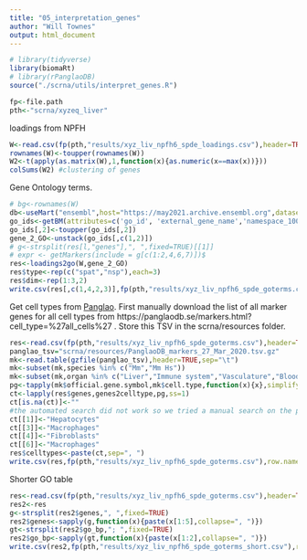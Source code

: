 ```yaml
---
title: "05_interpretation_genes"
author: "Will Townes"
output: html_document
---
```


```r
# library(tidyverse)
library(biomaRt)
# library(rPanglaoDB)
source("./scrna/utils/interpret_genes.R")

fp<-file.path
pth<-"scrna/xyzeq_liver"
```
loadings from NPFH
```r
W<-read.csv(fp(pth,"results/xyz_liv_npfh6_spde_loadings.csv"),header=TRUE,row.names=1)
rownames(W)<-toupper(rownames(W))
W2<-t(apply(as.matrix(W),1,function(x){as.numeric(x==max(x))}))
colSums(W2) #clustering of genes
```
Gene Ontology terms. 
```r
# bg<-rownames(W)
db<-useMart("ensembl",host="https://may2021.archive.ensembl.org",dataset='mmusculus_gene_ensembl')
go_ids<-getBM(attributes=c('go_id', 'external_gene_name','namespace_1003'), filters='external_gene_name', values=rownames(W), mart=db)
go_ids[,2]<-toupper(go_ids[,2])
gene_2_GO<-unstack(go_ids[,c(1,2)])
# g<-strsplit(res[l,"genes"],", ",fixed=TRUE)[[1]]
# expr <- getMarkers(include = g[c(1:2,4,6,7)])$
res<-loadings2go(W,gene_2_GO)
res$type<-rep(c("spat","nsp"),each=3)
res$dim<-rep(1:3,2)
write.csv(res[,c(1,4,2,3)],fp(pth,"results/xyz_liv_npfh6_spde_goterms.csv"),row.names=FALSE)
```
Get cell types from [Panglao](https://panglaodb.se). First manually download the list of all marker genes for all cell types from https://panglaodb.se/markers.html?cell_type=%27all_cells%27 . Store this TSV in the scrna/resources folder.
```r
res<-read.csv(fp(pth,"results/xyz_liv_npfh6_spde_goterms.csv"),header=TRUE)
panglao_tsv="scrna/resources/PanglaoDB_markers_27_Mar_2020.tsv.gz"
mk<-read.table(gzfile(panglao_tsv),header=TRUE,sep="\t")
mk<-subset(mk,species %in% c("Mm","Mm Hs"))
mk<-subset(mk,organ %in% c("Liver","Immune system","Vasculature","Blood"))
pg<-tapply(mk$official.gene.symbol,mk$cell.type,function(x){x},simplify=FALSE)
ct<-lapply(res$genes,genes2celltype,pg,ss=1)
ct[is.na(ct)]<-""
#the automated search did not work so we tried a manual search on the panglao website
ct[[1]]<-"Hepatocytes"
ct[[3]]<-"Macrophages"
ct[[4]]<-"Fibroblasts"
ct[[6]]<-"Macrophages"
res$celltypes<-paste(ct,sep=", ")
write.csv(res,fp(pth,"results/xyz_liv_npfh6_spde_goterms.csv"),row.names=FALSE)
```
Shorter GO table
```r
res<-read.csv(fp(pth,"results/xyz_liv_npfh6_spde_goterms.csv"),header=TRUE)
res2<-res
g<-strsplit(res2$genes,", ",fixed=TRUE)
res2$genes<-sapply(g,function(x){paste(x[1:5],collapse=", ")})
gt<-strsplit(res2$go_bp,"; ",fixed=TRUE)
res2$go_bp<-sapply(gt,function(x){paste(x[1:2],collapse=", ")})
write.csv(res2,fp(pth,"results/xyz_liv_npfh6_spde_goterms_short.csv"),row.names=FALSE)
```
